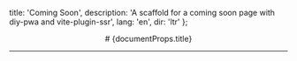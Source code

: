   title: 'Coming Soon',
  description:
    'A scaffold for a coming soon page with diy-pwa and vite-plugin-ssr',
  lang: 'en',
  dir: 'ltr'
};

<Header />
<Main>
  # {documentProps.title}
  <hr className="w3-border-grey" />
  <Countdown />
</Main>
<Footer />
